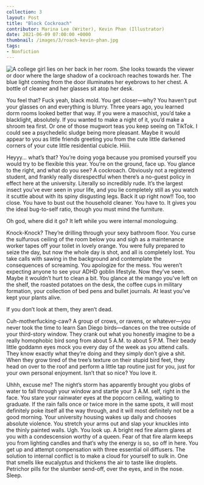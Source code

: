 ---
collection: 3
layout: Post
title: "Block Cockroach"
contributor: Marina Lee (Writer), Kevin Phan (Illustrator)
date: 2021-06-09 07:00:00 +0000
thumbnail: /images/3/roach-kevin-phan.jpg
tags: 
- Nonfiction
---

<img src="/images/3/roach-kevin-phan.jpg"
    alt="A college girl lies on her back in her room. She looks towards the viewer or door where the large shadow of a cockroach reaches towards her. The blue light coming from the door illuminates her eyebrows to her chest. A bottle of cleaner and her glasses sit atop her desk."
    class="w650" />

You feel that? Fuck yeah, black mold. You get closer—why? You haven’t put your glasses on
and everything is blurry. Three years ago, you learned dorm rooms looked better that way. If you
were a masochist, you’d take a blacklight, absolutely. If you wanted to make a night of it, you’d
make a shroom tea first. Or one of those mugwort teas you keep seeing on TikTok. I could see a
psychedelic sludge being more pleasant. Maybe it would appear to you as little friends greeting you
from the cute little darkened corners of your cute little residential cubicle. Hiiii.

Heyyy... what’s that? You’re doing yoga because you promised yourself you would try to be
flexible this year. You’re on the ground, face up. You glance to the right, and what do you see? A
cockroach. Obviously not a registered student, and frankly really disrespectful when there’s a no-guest
policy in effect here at the university. Literally so incredibly rude. It’s the largest insect
you’ve ever seen in your life, and you lie completely still as you watch it scuttle about with its
spiny disgusting legs. Back it up right now!! Too, too close. You have to bust out the household
cleaner. You have to. It gives you the ideal bug-to-self ratio, though you must mind the furniture.

Oh god, where did it go? It left while you were internal monologuing.

Knock-Knock? They’re drilling through your sexy bathroom floor. You curse the sulfurous
ceiling of the room below you and sigh as a maintenance worker tapes off your toilet in lovely
orange. You were fully prepared to seize the day, but now the whole day is shot, and all is
completely lost. You take calls with sawing in the background and contemplate the consequences
of screaming. You apologize for the mess. You weren’t expecting anyone to see your ADHD
goblin lifestyle. Now they’ve seen. Maybe it wouldn’t hurt to clean a bit. You glance at the
mango you’ve left on the shelf, the roasted potatoes on the desk, the coffee cups in military
formation, your collection of bed pens and bullet journals. At least you’ve kept your plants alive.

If you don’t look at them, they aren’t dead.

Cuh-motherfucking-caw? A group of crows, or ravens, or whatever—you never took the time to
learn San Diego birds—dances on the tree outside of your third-story window. They crank out
what you honestly imagine to be a really homophobic bird song from about 5 A.M. to about 5
P.M. Their beady little goddamn eyes mock you every day of the week as you attend calls. They
know exactly what they’re doing and they simply don’t give a shit. When they grow tired of the
tree’s texture on their stupid bird feet, they head on over to the roof and perform a little tap
routine just for you, just for your own personal enjoyment. Isn’t that so nice? You love it.

Uhhh, excuse me? The night’s storm has apparently brought you globs of water to fall through
your window and startle your 3 A.M. self, right in the face. You stare your rainwater eyes at the
popcorn ceiling, waiting to graduate. If the rain falls once or twice more in the same spots, it will
most definitely poke itself all the way through, and it will most definitely not be a good morning.
Your university housing wakes up daily and chooses absolute violence. You stretch your arms
out and slap your knuckles into the thinly painted walls. Ugh. You look up. A bright red fire
alarm glares at you with a condescension worthy of a queen. Fear of that fire alarm keeps you
from lighting candles and that’s why the energy is so, so off in here. You get up and attempt
compensation with three essential oil diffusers. The solution to internal conflict is to make a
cloud for yourself to sulk in. One that smells like eucalyptus and thickens the air to taste like
droplets. Petrichor pills for the slumber send-off, over the eyes, and in the nose. Sleep.